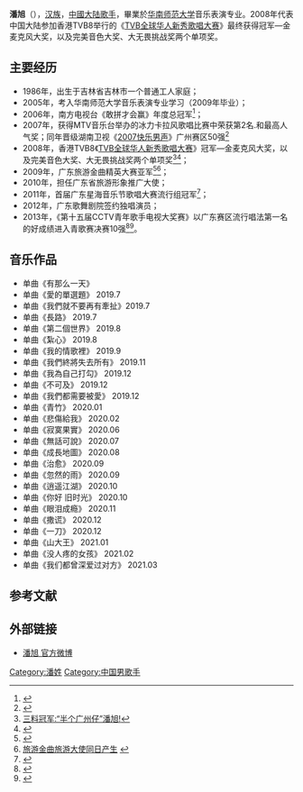 {{prose|time=2013-11-17T09:25:52+00:00}}
{{藝人
| 姓名     = 潘旭
| 類型     = 男歌手
| 圖片     =
| 圖片尺寸 = 
| 圖片簡介 = 
| 原名     = 潘旭 
| 外文     = 
| 綽號     =  
| 國籍     = {{PRC}} 
| 民族     = [[汉族|汉族]]
| 出生日期 = {{birth date and age|1984|6|8}} 
| 出生地點 = {{CHN}}[[吉林省|吉林省]][[吉林市|吉林市]]
| 職業     = [[歌手|歌手]]  
| 語言     = [[华语|华语]]
| 教育程度 =  [[华南师范大学|华南师范大学]]音乐表演专业
| 宗教信仰 = 
| 配偶     = 
| 兒女     = 
| 父母     = 
| 音樂類型 = 
| 活躍年代 = 2008年-至今
| 代表作   = 《1987年的小巷》
| 唱片公司 =  
| 經紀公司 =    
| 獎項     =  2008香港《[[TVB全球华人新秀歌唱大赛|TVB全球华人新秀歌唱大赛]]》总冠军
 2013青歌赛全国总决赛10强
}}
'''潘旭'''（{{bd|1984年|6月8日|catIdx=P潘}}），[[汉族|汉族]]，[[中國大陆|中國大陆]][[歌手|歌手]]，畢業於[[华南师范大学|华南师范大学]]音乐表演专业。2008年代表中国大陆参加香港TVB8举行的《[[TVB全球华人新秀歌唱大赛|TVB全球华人新秀歌唱大赛]]》最终获得冠军—金麦克风大奖，以及完美音色大奖、大无畏挑战奖两个单项奖。

==主要经历==
*1986年，出生于吉林省吉林市一个普通工人家庭；
*2005年，考入华南师范大学音乐表演专业学习（2009年毕业）；
*2006年，南方电视台《敢拼才会赢》年度总冠军<ref>{{Cite web |url=http://ent.sina.com.cn/v/m/p/2006-09-26/18191264264.html |title=《敢拼才会赢》显拼搏精神 潘旭晋级六强 |access-date=2013-11-17 |archive-date=2016-03-04 |archive-url=https://web.archive.org/web/20160304105020/http://ent.sina.com.cn/v/m/p/2006-09-26/18191264264.html |dead-url=no }}</ref>；
*2007年，获得MTV音乐台举办的冰力卡拉风歌唱比赛中荣获第2名.和最高人气奖；同年晋级湖南卫视《[[2007快乐男声|2007快乐男声]]》广州赛区50强<ref>{{Cite web |url=http://ent.qq.com/a/20070423/000163.htm |title=2007年快乐男声广州赛区50强050406号潘旭 |access-date=2013-11-17 |archive-date=2015-06-10 |archive-url=https://web.archive.org/web/20150610220714/http://ent.qq.com/a/20070423/000163.htm |dead-url=no }}</ref>
*2008年，香港TVB8《[[TVB全球华人新秀歌唱大赛|TVB全球华人新秀歌唱大赛]]》冠军—金麦克风大奖，以及完美音色大奖、大无畏挑战奖两个单项奖<ref>[http://epaper.oeeee.com/C/html/2008-10/28/content_610172.htm 三料冠军:“半个广州仔”潘旭!]{{dead link|date=2018年3月 |bot=InternetArchiveBot |fix-attempted=yes }} </ref><ref>{{Cite web |url=http://ent.sina.com.cn/y/2008-10-28/08532224399.shtml |title=潘旭称冠全球华人新秀大赛 |access-date=2013-11-17 |archive-date=2016-03-04 |archive-url=https://web.archive.org/web/20160304103820/http://ent.sina.com.cn/y/2008-10-28/08532224399.shtml |dead-url=no }}</ref>；
*2009年，广东旅游金曲精英大赛亚军<ref>{{Cite web |url=http://ent.qq.com/a/20091226/000495.htm |title=“唱响广东”揭晓颁奖 潘旭获得亚军 |access-date=2013-11-17 |archive-date=2015-06-10 |archive-url=https://web.archive.org/web/20150610220555/http://ent.qq.com/a/20091226/000495.htm |dead-url=no }}</ref><ref>[http://news.xkb.com.cn/yule/2009/1230/33379.html 旅游金曲旅游大使同日产生] {{webarchive|url=https://web.archive.org/web/20150610215256/http://news.xkb.com.cn/yule/2009/1230/33379.html |date=2015-06-10 }}</ref>；
*2010年，担任广东省旅游形象推广大使；
*2011年，首届广东星海音乐节歌唱大赛流行组冠军<ref>{{Cite web |url=http://gd.sina.com.cn/news/wt/2013-05-13/120025269.html |title=首届广东星海音乐节歌唱比赛总决赛金奖潘旭 |access-date=2013-11-17 |archive-url=https://web.archive.org/web/20150610212107/http://gd.sina.com.cn/news/wt/2013-05-13/120025269.html |archive-date=2015-06-10 |dead-url=yes }}</ref>；
*2012年，广东歌舞剧院签约独唱演员；
*2013年，《第十五届CCTV青年歌手电视大奖赛》以广东赛区流行唱法第一名的好成绩进入青歌赛决赛10强<ref>{{Cite web |url=http://video.sina.com.cn/p/ent/v/m/2013-04-06/184162265467.html |title=央视青歌赛 流行组潘旭演唱《春天里》 |access-date=2013-11-17 |archive-date=2016-03-04 |archive-url=https://web.archive.org/web/20160304125043/http://video.sina.com.cn/p/ent/v/m/2013-04-06/184162265467.html |dead-url=no }}</ref><ref>{{Cite web |url=http://ent.sina.com.cn/y/2013-03-26/15023885940.shtml |title=歌手潘旭赴京参加青歌赛总决赛 |access-date=2013-11-17 |archive-date=2016-03-04 |archive-url=https://web.archive.org/web/20160304120946/http://ent.sina.com.cn/y/2013-03-26/15023885940.shtml |dead-url=no }}</ref>。

==音乐作品== 
* 单曲《有那么一天》
* 单曲《愛的單選題》 2019.7
* 单曲《我們就不要再有牽扯》2019.7
* 单曲《長路》 2019.7
* 单曲《第二個世界》 2019.8
* 单曲《紮心》 2019.8
* 单曲《我的情歌裡》 2019.9
* 单曲《我們終將失去所有》 2019.11
* 单曲《我為自己打勾》 2019.12
* 单曲《不可及》 2019.12
* 单曲《我們都需要被愛》 2019.12
* 单曲《青竹》 2020.01
* 单曲《悲傷給我》 2020.02
* 单曲《寂寞果實》 2020.06
* 单曲《無話可說》 2020.07
* 单曲《成長地圖》 2020.08
* 单曲《治愈》 2020.09
* 单曲《忽然的雨》 2020.09
* 单曲《逍遥江湖》 2020.10
* 单曲《你好 旧时光》 2020.10
* 单曲《眼泪成瘾》 2020.11
* 单曲《撒谎》 2020.12
* 单曲《一刀》 2020.12
* 单曲《山大王》 2021.01
* 单曲《没人疼的女孩》 2021.02
* 单曲《我们都曾深爱过对方》 2021.03

==参考文献==
{{reflist}}

==外部链接==
* [http://weibo.com/1768019254 潘旭 官方微博]

{{新秀歌唱大賽}}

{{DEFAULTSORT:P潘}}
[[Category:潘姓|Category:潘姓]]
[[Category:中国男歌手|Category:中国男歌手]]